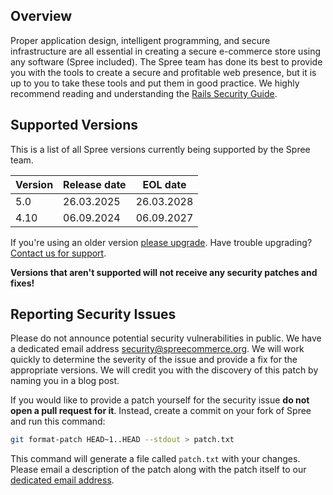 ## Overview

Proper application design, intelligent programming, and secure infrastructure are all essential in creating a secure e-commerce store using any software (Spree included). The Spree team has done its best to provide you with the tools to create a secure and profitable web presence, but it is up to you to take these tools and put them in good practice. We highly recommend reading and understanding the [Rails Security Guide](http://guides.rubyonrails.org/security.html).

## Supported Versions

This is a list of all Spree versions currently being supported by the Spree team.

| Version | Release date | EOL date   |
| ------- | ------------ | ---------- |
| 5.0     | 26.03.2025   | 26.03.2028 |
| 4.10    | 06.09.2024   | 06.09.2027 |

If you're using an older version [please upgrade](../upgrades/). Have trouble upgrading? [Contact us for support](https://spreecommerce.org/contact/).

**Versions that aren't supported will not receive any security patches and fixes!**

## Reporting Security Issues

Please do not announce potential security vulnerabilities in public. We have a dedicated email address [security@spreecommerce.org](mailto:security@spreecommerce.org). We will work quickly to determine the severity of the issue and provide a fix for the appropriate versions. We will credit you with the discovery of this patch by naming you in a blog post.

If you would like to provide a patch yourself for the security issue **do not open a pull request for it**. Instead, create a commit on your fork of Spree and run this command:

```bash
git format-patch HEAD~1..HEAD --stdout > patch.txt
```

This command will generate a file called `patch.txt` with your changes. Please email a description of the patch along with the patch itself to our [dedicated email address](mailto:hi@spreecommerce.org).
